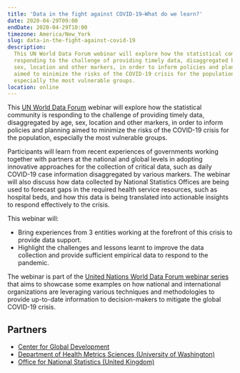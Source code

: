 ```yaml
---
title: 'Data in the fight against COVID-19—What do we learn?'
date: 2020-04-29T09:00
endDate: 2020-04-29T10:00
timezone: America/New_York
slug: data-in-the-fight-against-covid-19
description:
  This UN World Data Forum webinar will explore how the statistical community is
  responding to the challenge of providing timely data, disaggregated by age,
  sex, location and other markers, in order to inform policies and planning
  aimed to minimize the risks of the COVID-19 crisis for the population,
  especially the most vulnerable groups.
location: online
---
```


This [UN World Data Forum](https://unstats.un.org/unsd/undataforum/index.html)
webinar will explore how the statistical community is responding to the
challenge of providing timely data, disaggregated by age, sex, location and
other markers, in order to inform policies and planning aimed to minimize the
risks of the COVID-19 crisis for the population, especially the most vulnerable
groups.

Participants will learn from recent experiences of governments working together
with partners at the national and global levels in adopting innovative
approaches for the collection of critical data, such as daily COVID-19 case
information disaggregated by various markers. The webinar will also discuss how
data collected by National Statistics Offices are being used to forecast gaps in
the required health service resources, such as hospital beds, and how this data
is being translated into actionable insights to respond effectively to the
crisis.

This webinar will:

- Bring experiences from 3 entities working at the forefront of this crisis to
  provide data support.
- Highlight the challenges and lessons learnt to improve the data collection and
  provide sufficient empirical data to respond to the pandemic.

The webinar is part of the
[United Nations World Data Forum webinar series](https://unstats.un.org/unsd/undataforum/webinar/index.html)
that aims to showcase some examples on how national and international
organizations are leveraging various techniques and methodologies to provide
up-to-date information to decision-makers to mitigate the global COVID-19
crisis.

## Partners

- [Center for Global Development](https://www.cgdev.org/)
- [Department of Health Metrics Sciences (University of Washington)](https://depts.washington.edu/healthms/)
- [Office for National Statistics (United Kingdom)](https://www.ons.gov.uk/)
